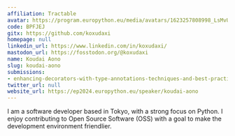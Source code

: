 ```yaml
---
affiliation: Tractable
avatar: https://program.europython.eu/media/avatars/1623257808998_LsMvU8V.jpg
code: BPFJEJ
gitx: https://github.com/koxudaxi
homepage: null
linkedin_url: https://www.linkedin.com/in/koxudaxi/
mastodon_url: https://fosstodon.org/@koxudaxi
name: Koudai Aono
slug: koudai-aono
submissions:
- enhancing-decorators-with-type-annotations-techniques-and-best-practices
twitter_url: null
website_url: https://ep2024.europython.eu/speaker/koudai-aono
---
```


I am a software developer based in Tokyo, with a strong focus on Python. I enjoy contributing to Open Source Software (OSS) with a goal to make the development environment friendlier.

